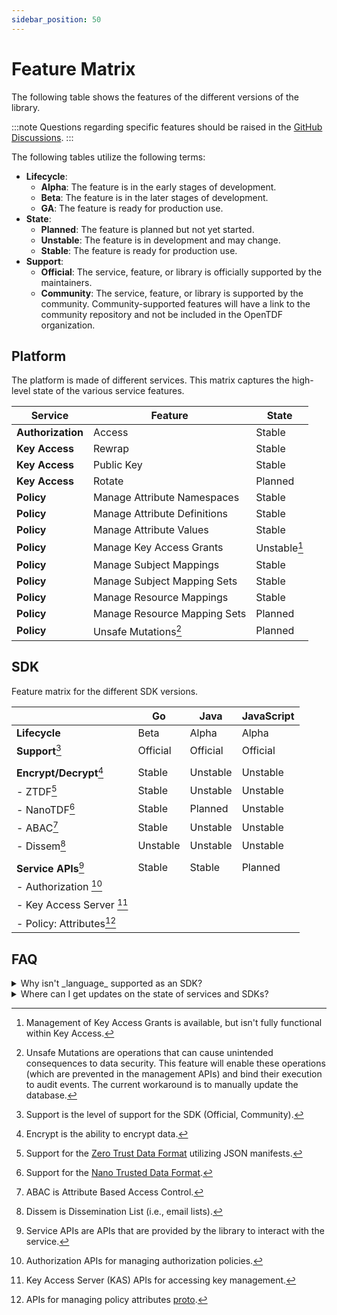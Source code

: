 ```yaml
---
sidebar_position: 50
---
```


# Feature Matrix

The following table shows the features of the different versions of the library.

:::note
Questions regarding specific features should be raised in the [GitHub Discussions](https://github.com/orgs/opentdf/discussions).
:::

The following tables utilize the following terms:

- **Lifecycle**:
    - **Alpha**: The feature is in the early stages of development.
    - **Beta**: The feature is in the later stages of development.
    - **GA**: The feature is ready for production use.
- **State**:
    - **Planned**: The feature is planned but not yet started.
    - **Unstable**: The feature is in development and may change.
    - **Stable**: The feature is ready for production use.
- **Support**:
    - **Official**: The service, feature, or library is officially supported by the maintainers.
    - **Community**: The service, feature, or library is supported by the community. Community-supported features will have a link to the community repository and not be included in the OpenTDF organization.

## Platform

The platform is made of different services. This matrix captures the high-level state of the various service features.

| Service           | Feature                      | State        |
| ----------------- | ---------------------------- | ------------ |
| **Authorization** | Access                       | Stable       |
| **Key Access**    | Rewrap                       | Stable       |
| **Key Access**    | Public Key                   | Stable       |
| **Key Access**    | Rotate                       | Planned      |
| **Policy**        | Manage Attribute Namespaces  | Stable       |
| **Policy**        | Manage Attribute Definitions | Stable       |
| **Policy**        | Manage Attribute Values      | Stable       |
| **Policy**        | Manage Key Access Grants     | Unstable[^1] |
| **Policy**        | Manage Subject Mappings      | Stable       |
| **Policy**        | Manage Subject Mapping Sets  | Stable       |
| **Policy**        | Manage Resource Mappings     | Stable       |
| **Policy**        | Manage Resource Mapping Sets | Planned      |
| **Policy**        | Unsafe Mutations[^2]         | Planned      |

[^1]: Management of Key Access Grants is available, but isn't fully functional within Key Access.  
[^2]: Unsafe Mutations are operations that can cause unintended consequences to data security. This feature will enable these operations (which are prevented in the management APIs) and bind their execution to audit events. The current workaround is to manually update the database.

## SDK

Feature matrix for the different SDK versions.

|                            | Go       | Java     | JavaScript |
| :------------------------- | -------- | -------- | ---------- |
| **Lifecycle**              | Beta     | Alpha    | Alpha      |
| **Support**[^101]          | Official | Official | Official   |
|                            |          |          |            |
| **Encrypt/Decrypt**[^103]  | Stable   | Unstable | Unstable   |
| - ZTDF[^110]               | Stable   | Unstable | Unstable   |
| - NanoTDF[^111]            | Stable   | Planned  | Unstable   |
| - ABAC[^112]               | Stable   | Unstable | Unstable   |
| - Dissem[^113]             | Unstable | Unstable | Unstable   |
|                            |          |          |            |
| **Service APIs**[^105]     | Stable   | Stable   | Planned    |
| - Authorization [^120]     |          |          |            |
| - Key Access Server [^121] |          |          |            |
| - Policy: Attributes[^130] |          |          |            |

[^101]: Support is the level of support for the SDK (Official, Community).  
[^103]: Encrypt is the ability to encrypt data.  
[^105]: Service APIs are APIs that are provided by the library to interact with the service.
[^110]: Support for the [Zero Trust Data Format](https://github.com/opentdf/spec/tree/main/schema/tdf) utilizing JSON manifests.  
[^111]: Support for the [Nano Trusted Data Format](https://github.com/opentdf/spec/tree/main/schema/nanotdf).  
[^112]: ABAC is Attribute Based Access Control.  
[^113]: Dissem is Dissemination List (i.e., email lists).
[^120]: Authorization APIs for managing authorization policies.  
[^121]: Key Access Server (KAS) APIs for accessing key management.  
[^130]: APIs for managing policy attributes [proto](https://github.com/opentdf/platform/blob/main/service/policy/attributes/attributes.proto).

## FAQ

<details>
<summary>Why isn't _language_ supported as an SDK?</summary>
To ensure we can provide the best support for the SDKs, we have decided to focus on a limited scope of languages which
meet our criteria such as performance and environment. Python and C# were supported in the first version of the platform, but as we assessed our ability to maintain the SDKs, we decided to focus on the most popular and performant languages. We are open to community contributions to support these languages.
</details>

<details>
<summary>Where can I get updates on the state of services and SDKs?</summary>
The best place to get updates on the state of the services and SDKs is the
[OpenTDF GitHub Discussions](https://github.com/orgs/opentdf/discussions).
</details>